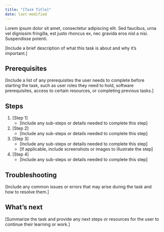 ```yaml
---
title: "[Task Title]"
date: last-modified
---
```


Lorem ipsum dolor sit amet, consectetur adipiscing elit. Sed faucibus, urna vel dignissim fringilla, est justo rhoncus ex, nec gravida eros nisl a nisi. Suspendisse potenti. 

[Include a brief description of what this task is about and why it's important.]

## Prerequisites

[Include a list of any prerequisites the user needs to complete before starting the task, such as user roles they need to hold, software prerequisites, access to certain resources, or completing previous tasks.]

## Steps

1. [Step 1]
   - [Include any sub-steps or details needed to complete this step]
2. [Step 2]
   - [Include any sub-steps or details needed to complete this step]
3. [Step 3]
   - [Include any sub-steps or details needed to complete this step]
   - [If applicable, include screenshots or images to illustrate the step]
4. [Step 4]
   - [Include any sub-steps or details needed to complete this step]

## Troubleshooting

[Include any common issues or errors that may arise during the task and how to resolve them.]

## What's next

[Summarize the task and provide any next steps or resources for the user to continue their learning or work.]

